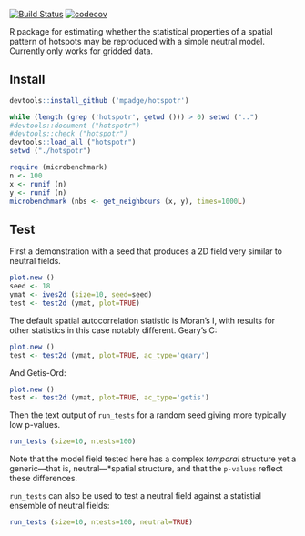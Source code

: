 [![Build Status](https://travis-ci.org/mpadge/hotspotr.svg?branch=master)](https://travis-ci.org/mpadge/hotspotr)
[![codecov](https://codecov.io/gh/mpadge/hotspotr/branch/master/graph/badge.svg)](https://codecov.io/gh/mpadge/hotspotr)

R package for estimating whether the statistical properties of a spatial pattern
of hotspots may be reproduced with a simple neutral model. Currently only works
for gridded data.

## Install

```r
devtools::install_github ('mpadge/hotspotr')
```
```r
while (length (grep ('hotspotr', getwd ())) > 0) setwd ("..")
#devtools::document ("hotspotr")
#devtools::check ("hotspotr")
devtools::load_all ("hotspotr")
setwd ("./hotspotr")
```

```r
require (microbenchmark)
n <- 100
x <- runif (n)
y <- runif (n)
microbenchmark (nbs <- get_neighbours (x, y), times=1000L)
```

## Test

First a demonstration with a seed that produces a 2D field very similar to
neutral fields.

```r
plot.new ()
seed <- 18
ymat <- ives2d (size=10, seed=seed)
test <- test2d (ymat, plot=TRUE)
```

The default spatial autocorrelation statistic is Moran's I, with results for
other statistics in this case notably different. Geary's C:
```r
plot.new ()
test <- test2d (ymat, plot=TRUE, ac_type='geary')
```

And Getis-Ord:
```r
plot.new ()
test <- test2d (ymat, plot=TRUE, ac_type='getis')
```

Then the text output of `run_tests` for a random seed giving more typically low
p-values.
```r
run_tests (size=10, ntests=100)
```
Note that the model field tested here has a complex *temporal* structure yet a
generic---that is, neutral---*spatial structure, and that the `p-values` reflect
these differences.

`run_tests` can also be used to test a neutral field against a statistial
ensemble of neutral fields:
```r
run_tests (size=10, ntests=100, neutral=TRUE)
```
